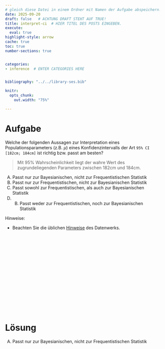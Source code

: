 ```yaml
---
# gleich diese Datei in einem Ordner mit Namen der Aufgabe abspeichern!
date: 2025-09-20
draft: false   # ACHTUNG DRAFT STEHT AUF TRUE!
title: interpret-ci  # HIER TITEL DES POSTS EINGEBEN.
execute: 
  eval: true 
highlight-style: arrow 
cache: true
toc: true
number-sections: true


categories:
- inference  # ENTER CATEGORIES HERE


bibliography: "../../library-ses.bib"

knitr:
  opts_chunk:
    out.width: "75%"

---
```






# Aufgabe 

Welche der folgenden Aussagen zur Interpretation eines Populationsparameters (z.B. $\mu$) eines Konfidenzintervalls der Art `95% CI [182cm; 184cm]` ist richtig bzw. passt am besten?


> Mit 95% Wahrscheinlichkeit liegt der wahre Wert des zugrundeliegenden Parameters zwischen 182cm und 184cm.



A) Passt nur zur Bayesianischen, nicht zur Frequentistischen Statistik
B) Passt nur zur Frequentistischen, nicht zur Bayesianischen Statistik
C) Passt sowohl zur Frequentistischen, als auch zur Bayesianischen Statistik
D) B) Passt weder zur Frequentistischen, noch zur Bayesianischen Statistik

Hinweise:


- Beachten Sie die üblichen [Hinweise](https://datenwerk.netlify.app/hinweise) des Datenwerks.


</br>
</br>
</br>

</br>
</br>
</br>

</br>
</br>
</br>

</br>
</br>
</br>











# Lösung 



A) Passt nur zur Bayesianischen, nicht zur Frequentistischen Statistik

